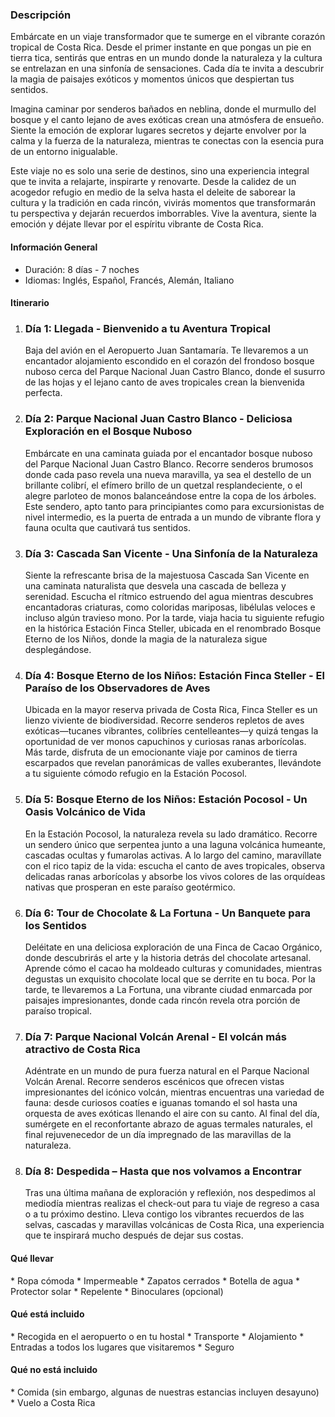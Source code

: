 

### Descripción

Embárcate en un viaje transformador que te sumerge en el vibrante corazón tropical de Costa Rica. Desde el primer instante en que pongas un pie en tierra tica, sentirás que entras en un mundo donde la naturaleza y la cultura se entrelazan en una sinfonía de sensaciones. Cada día te invita a descubrir la magia de paisajes exóticos y momentos únicos que despiertan tus sentidos.

Imagina caminar por senderos bañados en neblina, donde el murmullo del bosque y el canto lejano de aves exóticas crean una atmósfera de ensueño. Siente la emoción de explorar lugares secretos y dejarte envolver por la calma y la fuerza de la naturaleza, mientras te conectas con la esencia pura de un entorno inigualable.

Este viaje no es solo una serie de destinos, sino una experiencia integral que te invita a relajarte, inspirarte y renovarte. Desde la calidez de un acogedor refugio en medio de la selva hasta el deleite de saborear la cultura y la tradición en cada rincón, vivirás momentos que transformarán tu perspectiva y dejarán recuerdos imborrables. Vive la aventura, siente la emoción y déjate llevar por el espíritu vibrante de Costa Rica.
#### <FaInfoCircle size={20} className="me-3"/> Información General

<ul className="ms-9 list-none">
  <li className="flex items-center gap-1"><IoIosTimer /> Duración: 8 días - 7 noches</li>
  <li className="flex items-center gap-1"><IoLanguageSharp /> Idiomas: Inglés, Español, Francés, Alemán, Italiano</li>
</ul>

#### <FaListUl size={20} className="me-3"/> Itinerario


<ol className="ms-9 relative border-s border-slate-700 ">                  
    <li className="mb-5 ms-4">
        <div className="absolute w-3 h-3 bg-slate-700 rounded-full mt-1.5 -start-1.5 border border-white "></div>
        <h3 className="text-lg font-semibold">Día 1: Llegada - Bienvenido a tu Aventura Tropical</h3>
        <p className="text-base font-normal text-gray-600">Baja del avión en el Aeropuerto Juan Santamaría. Te llevaremos a un encantador alojamiento escondido en el corazón del frondoso bosque nuboso cerca del Parque Nacional Juan Castro Blanco, donde el susurro de las hojas y el lejano canto de aves tropicales crean la bienvenida perfecta.</p>
    </li>
    <li className="mb-5 ms-4">
        <div className="absolute w-3 h-3 bg-slate-700 rounded-full mt-1.5 -start-1.5 border border-white "></div>
        <h3 className="text-lg font-semibold">Día 2: Parque Nacional Juan Castro Blanco - Deliciosa Exploración en el Bosque Nuboso</h3>
        <p className="text-base font-normal text-gray-600">Embárcate en una caminata guiada por el encantador bosque nuboso del Parque Nacional Juan Castro Blanco. Recorre senderos brumosos donde cada paso revela una nueva maravilla, ya sea el destello de un brillante colibrí, el efímero brillo de un quetzal resplandeciente, o el alegre parloteo de monos balanceándose entre la copa de los árboles. Este sendero, apto tanto para principiantes como para excursionistas de nivel intermedio, es la puerta de entrada a un mundo de vibrante flora y fauna oculta que cautivará tus sentidos.</p>
    </li>
    <li className="mb-5 ms-4">
        <div className="absolute w-3 h-3 bg-slate-700 rounded-full mt-1.5 -start-1.5 border border-white "></div>
        <h3 className="text-lg font-semibold">Día 3: Cascada San Vicente - Una Sinfonía de la Naturaleza</h3>
        <p className="text-base font-normal text-gray-600">Siente la refrescante brisa de la majestuosa Cascada San Vicente en una caminata naturalista que desvela una cascada de belleza y serenidad. Escucha el rítmico estruendo del agua mientras descubres encantadoras criaturas, como coloridas mariposas, libélulas veloces e incluso algún travieso mono. Por la tarde, viaja hacia tu siguiente refugio en la histórica Estación Finca Steller, ubicada en el renombrado Bosque Eterno de los Niños, donde la magia de la naturaleza sigue desplegándose.</p>
    </li>
    <li className="mb-5 ms-4">
        <div className="absolute w-3 h-3 bg-slate-700 rounded-full mt-1.5 -start-1.5 border border-white "></div>
        <h3 className="text-lg font-semibold">Día 4: Bosque Eterno de los Niños: Estación Finca Steller - El Paraíso de los Observadores de Aves</h3>
        <p className="text-base font-normal text-gray-600">Ubicada en la mayor reserva privada de Costa Rica, Finca Steller es un lienzo viviente de biodiversidad. Recorre senderos repletos de aves exóticas—tucanes vibrantes, colibríes centelleantes—y quizá tengas la oportunidad de ver monos capuchinos y curiosas ranas arborícolas. Más tarde, disfruta de un emocionante viaje por caminos de tierra escarpados que revelan panorámicas de valles exuberantes, llevándote a tu siguiente cómodo refugio en la Estación Pocosol.</p>
    </li>
    <li className="mb-5 ms-4">
        <div className="absolute w-3 h-3 bg-slate-700 rounded-full mt-1.5 -start-1.5 border border-white "></div>
        <h3 className="text-lg font-semibold">Día 5: Bosque Eterno de los Niños: Estación Pocosol - Un Oasis Volcánico de Vida</h3>
        <p className="text-base font-normal text-gray-600">En la Estación Pocosol, la naturaleza revela su lado dramático. Recorre un sendero único que serpentea junto a una laguna volcánica humeante, cascadas ocultas y fumarolas activas. A lo largo del camino, maravíllate con el rico tapiz de la vida: escucha el canto de aves tropicales, observa delicadas ranas arborícolas y absorbe los vivos colores de las orquídeas nativas que prosperan en este paraíso geotérmico.</p>
    </li>
    <li className="mb-5 ms-4">
        <div className="absolute w-3 h-3 bg-slate-700 rounded-full mt-1.5 -start-1.5 border border-white "></div>
        <h3 className="text-lg font-semibold">Día 6: Tour de Chocolate & La Fortuna - Un Banquete para los Sentidos</h3>
        <p className="text-base font-normal text-gray-600">Deléitate en una deliciosa exploración de una Finca de Cacao Orgánico, donde descubrirás el arte y la historia detrás del chocolate artesanal. Aprende cómo el cacao ha moldeado culturas y comunidades, mientras degustas un exquisito chocolate local que se derrite en tu boca. Por la tarde, te llevaremos a La Fortuna, una vibrante ciudad enmarcada por paisajes impresionantes, donde cada rincón revela otra porción de paraíso tropical.</p>
    </li>
    <li className="mb-5 ms-4">
        <div className="absolute w-3 h-3 bg-slate-700 rounded-full mt-1.5 -start-1.5 border border-white "></div>
        <h3 className="text-lg font-semibold">Día 7: Parque Nacional Volcán Arenal - El volcán más atractivo de Costa Rica</h3>
        <p className="text-base font-normal text-gray-600">Adéntrate en un mundo de pura fuerza natural en el Parque Nacional Volcán Arenal. Recorre senderos escénicos que ofrecen vistas impresionantes del icónico volcán, mientras encuentras una variedad de fauna: desde curiosos coatíes e iguanas tomando el sol hasta una orquesta de aves exóticas llenando el aire con su canto. Al final del día, sumérgete en el reconfortante abrazo de aguas termales naturales, el final rejuvenecedor de un día impregnado de las maravillas de la naturaleza.</p>
    </li>
    <li className="ms-4">
        <div className="absolute w-3 h-3 bg-slate-700 rounded-full mt-1.5 -start-1.5 border border-white "></div>
        <h3 className="text-lg font-semibold">Día 8: Despedida – Hasta que nos volvamos a Encontrar</h3>
        <p className="text-base font-normal text-gray-600">Tras una última mañana de exploración y reflexión, nos despedimos al mediodía mientras realizas el check-out para tu viaje de regreso a casa o a tu próximo destino. Lleva contigo los vibrantes recuerdos de las selvas, cascadas y maravillas volcánicas de Costa Rica, una experiencia que te inspirará mucho después de dejar sus costas.</p>
    </li>
</ol>


#### <BsFillBackpack2Fill size={20} className="me-3"/> Qué llevar

<section className="ms-14"> 
* Ropa cómoda * Impermeable 
* Zapatos cerrados 
* Botella de agua 
* Protector solar 
* Repelente 
* Binoculares (opcional) 
</section>

#### <FaCheckCircle size={20} className="me-3"/> Qué está incluido

<section className="ms-14"> 
* Recogida en el aeropuerto o en tu hostal 
* Transporte 
* Alojamiento 
* Entradas a todos los lugares que visitaremos 
* Seguro 
</section>

#### <FaTimesCircle size={20} className="me-3"/> Qué no está incluido

<section className="ms-14"> 
* Comida (sin embargo, algunas de nuestras estancias incluyen desayuno) 
* Vuelo a Costa Rica 
</section>